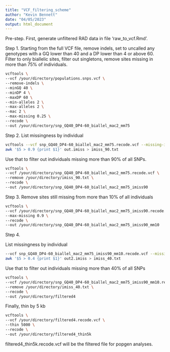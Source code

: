 ---
title: "VCF_filtering_scheme"
author: "Kevin Bennett"
date: "04/05/2023"
output: html_document
---


Pre-step. 
First, generate unfiltered RAD data in file 'raw_to_vcf.Rmd'.


Step 1. Starting from the full VCF file, remove indels, set to uncalled any genotypes
with a GQ lower than 40 and a DP lower than 4 or above 60. Filter to only biallelic 
sites, filter out singletons, remove sites missing in more than 75% of individuals.
```{bash}
vcftools \
--vcf /your/directory/populations.snps.vcf \
--remove-indels \
--minGQ 40 \
--minDP 4 \
--maxDP 60 \
--min-alleles 2 \
--max-alleles 2 \
--mac 2 \
--max-missing 0.25 \
--recode \
--out /your/directory/snp_GQ40_DP4-60_biallel_mac2_mm75
```

Step 2. List missingness by individual
``` {bash}
vcftools --vcf snp_GQ40_DP4-60_biallel_mac2_mm75.recode.vcf --missing-indv
awk '$5 > 0.9 {print $1}' out.imiss > imiss_90.txt
```

Use that to filter out individuals missing more than 90% of all SNPs.

``` {bash}
vcftools \
--vcf /your/directory/snp_GQ40_DP4-60_biallel_mac2_mm75.recode.vcf \
--remove /your/directory/imiss_90.txt \
--recode \
--out /your/directory/snp_GQ40_DP4-60_biallel_mac2_mm75_imiss90
```

Step 3. Remove sites still missing from more than 10% of all individuals
```{bash}
vcftools \
--vcf /your/directory/snp_GQ40_DP4-60_biallel_mac2_mm75_imiss90.recode.vcf \
--max-missing 0.9 \
--recode \
--out /your/directory/snp_GQ40_DP4-60_biallel_mac2_mm75_imiss90_mm10
```

Step 4. 

List missingness by individual
``` {bash}
--vcf snp_GQ40_DP4-60_biallel_mac2_mm75_imiss90_mm10.recode.vcf --missing-indv --out out2
awk '$5 > 0.4 {print $1}' out2.imiss > imiss_40.txt
```

Use that to filter out individuals missing more than 40% of all SNPs

``` {bash}
vcftools \
--vcf /your/directory/snp_GQ40_DP4-60_biallel_mac2_mm75_imiss90_mm10.recode.vcf \
--remove /your/directory/imiss_40.txt \
--recode \
--out /your/directory/filtered4
```

Finally, thin by 5 kb
```{bash}
vcftools \
--vcf /your/directory/filtered4.recode.vcf \
--thin 5000 \
--recode \
--out /your/directory/filtered4_thin5k
```

filtered4_thin5k.recode.vcf will be the filtered file for popgen analyses.


